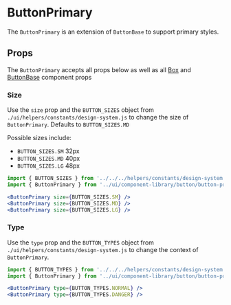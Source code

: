 

# ButtonPrimary

The `ButtonPrimary` is an extension of `ButtonBase` to support primary styles.

<Canvas>
  <Story id="ui-components-component-library-button-primary-button-primary-stories-js--default-story" />
</Canvas>

## Props

The `ButtonPrimary` accepts all props below as well as all [Box](/docs/ui-components-ui-box-box-stories-js--default-story#props) and [ButtonBase](/docs/ui-components-component-library-button-base-button-base-stories-js--default-story#props) component props

<ArgsTable of={ButtonPrimary} />

### Size

Use the `size` prop and the `BUTTON_SIZES` object from `./ui/helpers/constants/design-system.js` to change the size of `ButtonPrimary`. Defaults to `BUTTON_SIZES.MD`

Possible sizes include:

- `BUTTON_SIZES.SM` 32px
- `BUTTON_SIZES.MD` 40px
- `BUTTON_SIZES.LG` 48px

<Canvas>
  <Story id="ui-components-component-library-button-primary-button-primary-stories-js--size" />
</Canvas>

```jsx
import { BUTTON_SIZES } from '../../../helpers/constants/design-system';
import { ButtonPrimary } from '../ui/component-library/button/button-primary/button-primary';

<ButtonPrimary size={BUTTON_SIZES.SM} />
<ButtonPrimary size={BUTTON_SIZES.MD} />
<ButtonPrimary size={BUTTON_SIZES.LG} />
```

### Type

Use the `type` prop and the `BUTTON_TYPES` object from `./ui/helpers/constants/design-system.js` to change the context of `ButtonPrimary`.

<Canvas>
  <Story id="ui-components-component-library-button-primary-button-primary-stories-js--type" />
</Canvas>

```jsx
import { BUTTON_TYPES } from '../../../helpers/constants/design-system';
import { ButtonPrimary } from '../ui/component-library/button/button-primary/button-primary';

<ButtonPrimary type={BUTTON_TYPES.NORMAL} />
<ButtonPrimary type={BUTTON_TYPES.DANGER} />
```
